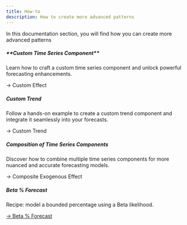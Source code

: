 ```yaml
---
title: How-to
description: How to create more advanced patterns
---
```


In this documentation section, you will find how you can create more advanced patterns


```{=html}
<div class="row">
  <div class="col-md-4 mb-4">
    <div class="card h-100 border-primary text-center">
      <div class="card-body">
        <h5 class="card-title">**Custom Time Series Component**</h5>
        <p class="card-text">Learn how to craft a custom time series component and unlock powerful forecasting enhancements.</p>
        <a class="btn btn-outline-primary">→ Custom Effect</a>
      </div>
    </div>
  </div>

  <div class="col-md-4 mb-4">
    <div class="card h-100 border-primary text-center">
      <div class="card-body">
        <h5 class="card-title">Custom Trend</h5>
        <p class="card-text">Follow a hands-on example to create a custom trend component and integrate it seamlessly into your forecasts.</p>
        <a class="btn btn-outline-primary">→ Custom Trend</a>
      </div>
    </div>
  </div>

  <div class="col-md-4 mb-4">
    <div class="card h-100 border-primary text-center">
      <div class="card-body">
        <h5 class="card-title">Composition of Time Series Components</h5>
        <p class="card-text">Discover how to combine multiple time series components for more nuanced and accurate forecasting models.</p>
        <a  class="btn btn-outline-primary">→ Composite Exogenous Effect</a>
      </div>
    </div>
  </div>

  <div class="col-md-4 mb-4">
    <div class="card h-100 border-success text-center">
      <div class="card-body">
        <h5 class="card-title">Beta % Forecast</h5>
        <p class="card-text">Recipe: model a bounded percentage using a Beta likelihood.</p>
        <a class="btn btn-outline-success" href="beta_percentage_forecast.html">→ Beta % Forecast</a>
      </div>
    </div>
  </div>
</div>
```